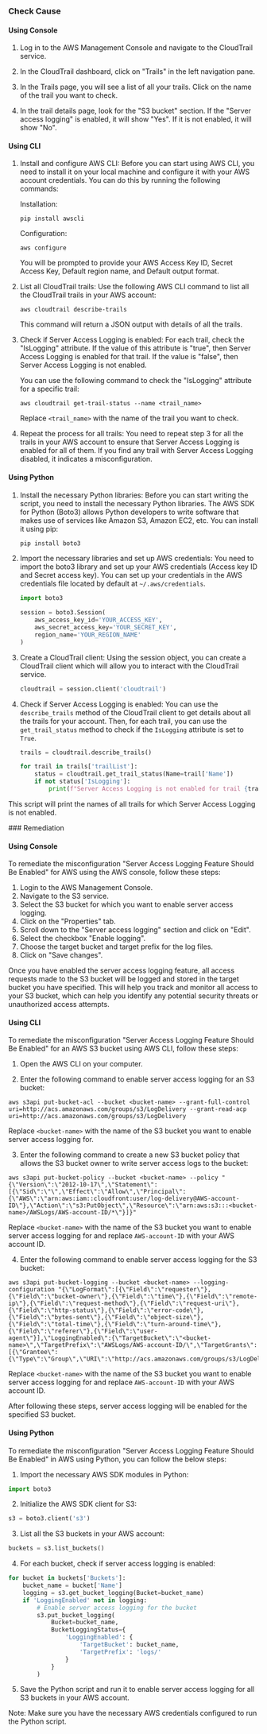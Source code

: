 

<Tabs><Tab title='Cause'>
### Check Cause

#### Using Console

1. Log in to the AWS Management Console and navigate to the CloudTrail service. 

2. In the CloudTrail dashboard, click on "Trails" in the left navigation pane. 

3. In the Trails page, you will see a list of all your trails. Click on the name of the trail you want to check.

4. In the trail details page, look for the "S3 bucket" section. If the "Server access logging" is enabled, it will show "Yes". If it is not enabled, it will show "No".

#### Using CLI

1. Install and configure AWS CLI: Before you can start using AWS CLI, you need to install it on your local machine and configure it with your AWS account credentials. You can do this by running the following commands:

   Installation:
   ```
   pip install awscli
   ```
   Configuration:
   ```
   aws configure
   ```
   You will be prompted to provide your AWS Access Key ID, Secret Access Key, Default region name, and Default output format.

2. List all CloudTrail trails: Use the following AWS CLI command to list all the CloudTrail trails in your AWS account:

   ```
   aws cloudtrail describe-trails
   ```
   This command will return a JSON output with details of all the trails.

3. Check if Server Access Logging is enabled: For each trail, check the "IsLogging" attribute. If the value of this attribute is "true", then Server Access Logging is enabled for that trail. If the value is "false", then Server Access Logging is not enabled.

   You can use the following command to check the "IsLogging" attribute for a specific trail:

   ```
   aws cloudtrail get-trail-status --name <trail_name>
   ```
   Replace `<trail_name>` with the name of the trail you want to check.

4. Repeat the process for all trails: You need to repeat step 3 for all the trails in your AWS account to ensure that Server Access Logging is enabled for all of them. If you find any trail with Server Access Logging disabled, it indicates a misconfiguration.

#### Using Python

1. Install the necessary Python libraries: Before you can start writing the script, you need to install the necessary Python libraries. The AWS SDK for Python (Boto3) allows Python developers to write software that makes use of services like Amazon S3, Amazon EC2, etc. You can install it using pip:

   ```bash
   pip install boto3
   ```

2. Import the necessary libraries and set up AWS credentials: You need to import the boto3 library and set up your AWS credentials (Access key ID and Secret access key). You can set up your credentials in the AWS credentials file located by default at `~/.aws/credentials`. 

   ```python
   import boto3

   session = boto3.Session(
       aws_access_key_id='YOUR_ACCESS_KEY',
       aws_secret_access_key='YOUR_SECRET_KEY',
       region_name='YOUR_REGION_NAME'
   )
   ```

3. Create a CloudTrail client: Using the session object, you can create a CloudTrail client which will allow you to interact with the CloudTrail service.

   ```python
   cloudtrail = session.client('cloudtrail')
   ```

4. Check if Server Access Logging is enabled: You can use the `describe_trails` method of the CloudTrail client to get details about all the trails for your account. Then, for each trail, you can use the `get_trail_status` method to check if the `IsLogging` attribute is set to `True`.

   ```python
   trails = cloudtrail.describe_trails()

   for trail in trails['trailList']:
       status = cloudtrail.get_trail_status(Name=trail['Name'])
       if not status['IsLogging']:
           print(f"Server Access Logging is not enabled for trail {trail['Name']}")
   ```
   
This script will print the names of all trails for which Server Access Logging is not enabled.

</Tab>

<Tab title='Remediation'>
### Remediation

#### Using Console

To remediate the misconfiguration "Server Access Logging Feature Should Be Enabled" for AWS using the AWS console, follow these steps:

1. Login to the AWS Management Console.
2. Navigate to the S3 service.
3. Select the S3 bucket for which you want to enable server access logging.
4. Click on the "Properties" tab.
5. Scroll down to the "Server access logging" section and click on "Edit".
6. Select the checkbox "Enable logging".
7. Choose the target bucket and target prefix for the log files.
8. Click on "Save changes".

Once you have enabled the server access logging feature, all access requests made to the S3 bucket will be logged and stored in the target bucket you have specified. This will help you track and monitor all access to your S3 bucket, which can help you identify any potential security threats or unauthorized access attempts.

#### Using CLI

To remediate the misconfiguration "Server Access Logging Feature Should Be Enabled" for an AWS S3 bucket using AWS CLI, follow these steps:

1. Open the AWS CLI on your computer.

2. Enter the following command to enable server access logging for an S3 bucket:

```
aws s3api put-bucket-acl --bucket <bucket-name> --grant-full-control uri=http://acs.amazonaws.com/groups/s3/LogDelivery --grant-read-acp uri=http://acs.amazonaws.com/groups/s3/LogDelivery
```

Replace `<bucket-name>` with the name of the S3 bucket you want to enable server access logging for.

3. Enter the following command to create a new S3 bucket policy that allows the S3 bucket owner to write server access logs to the bucket:

```
aws s3api put-bucket-policy --bucket <bucket-name> --policy "{\"Version\":\"2012-10-17\",\"Statement\":[{\"Sid\":\"\",\"Effect\":\"Allow\",\"Principal\":{\"AWS\":\"arn:aws:iam::cloudfront:user/log-delivery@AWS-account-ID\"},\"Action\":\"s3:PutObject\",\"Resource\":\"arn:aws:s3:::<bucket-name>/AWSLogs/AWS-account-ID/*\"}]}"
```

Replace `<bucket-name>` with the name of the S3 bucket you want to enable server access logging for and replace `AWS-account-ID` with your AWS account ID.

4. Enter the following command to enable server access logging for the S3 bucket:

```
aws s3api put-bucket-logging --bucket <bucket-name> --logging-configuration "{\"LogFormat\":[{\"Field\":\"requester\"},{\"Field\":\"bucket-owner\"},{\"Field\":\"time\"},{\"Field\":\"remote-ip\"},{\"Field\":\"request-method\"},{\"Field\":\"request-uri\"},{\"Field\":\"http-status\"},{\"Field\":\"error-code\"},{\"Field\":\"bytes-sent\"},{\"Field\":\"object-size\"},{\"Field\":\"total-time\"},{\"Field\":\"turn-around-time\"},{\"Field\":\"referer\"},{\"Field\":\"user-agent\"}],\"LoggingEnabled\":{\"TargetBucket\":\"<bucket-name>\",\"TargetPrefix\":\"AWSLogs/AWS-account-ID/\",\"TargetGrants\":[{\"Grantee\":{\"Type\":\"Group\",\"URI\":\"http://acs.amazonaws.com/groups/s3/LogDelivery\"},\"Permission\":\"WRITE\"}]}}"
```

Replace `<bucket-name>` with the name of the S3 bucket you want to enable server access logging for and replace `AWS-account-ID` with your AWS account ID.

After following these steps, server access logging will be enabled for the specified S3 bucket.

#### Using Python

To remediate the misconfiguration "Server Access Logging Feature Should Be Enabled" in AWS using Python, you can follow the below steps:

1. Import the necessary AWS SDK modules in Python:

```python
import boto3
```

2. Initialize the AWS SDK client for S3:

```python
s3 = boto3.client('s3')
```

3. List all the S3 buckets in your AWS account:

```python
buckets = s3.list_buckets()
```

4. For each bucket, check if server access logging is enabled:

```python
for bucket in buckets['Buckets']:
    bucket_name = bucket['Name']
    logging = s3.get_bucket_logging(Bucket=bucket_name)
    if 'LoggingEnabled' not in logging:
        # Enable server access logging for the bucket
        s3.put_bucket_logging(
            Bucket=bucket_name,
            BucketLoggingStatus={
                'LoggingEnabled': {
                    'TargetBucket': bucket_name,
                    'TargetPrefix': 'logs/'
                }
            }
        )
```

5. Save the Python script and run it to enable server access logging for all S3 buckets in your AWS account.

Note: Make sure you have the necessary AWS credentials configured to run the Python script.


</Tab>
</Tabs>